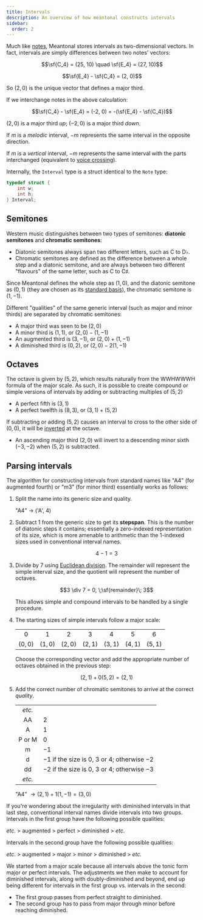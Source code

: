 ```yaml
---
title: Intervals
description: An overview of how meantonal constructs intervals
sidebar:
  order: 2
---
```



Much like [notes](/learn/notes), Meantonal stores intervals as two-dimensional vectors. In fact, intervals are simply differences between two notes' vectors:

$$\sf{C_4} = (25, 10) \quad \sf{E_4} = (27, 10)$$

$$\sf{E_4} - \sf{C_4} = (2, 0)$$

So $(2, 0)$ is the unique vector that defines a major third.

<Aside>

If we interchange notes in the above calculation:

$$\sf{C_4} - \sf{E_4} = (-2, 0) = -(\sf{E_4} - \sf{C_4})$$

$(2, 0)$ is a major third _up_; $(-2, 0)$ is a major third _down_.

If $m$ is a *melodic* interval, $-m$ represents the same interval in the opposite direction.

If $m$ is a *vertical* interval, $-m$ represents the same interval with the parts interchanged (equivalent to [voice crossing](https://en.wikipedia.org/wiki/Voice_crossing)).

</Aside>

Internally, the `Interval` type is a struct identical to the `Note` type:

```c
typedef struct {
    int w;
    int h;
} Interval;
```

## Semitones

Western music distinguishes between two types of semitones: **diatonic semitones** and **chromatic semitones**:

- Diatonic semitones always span two different letters, such as C to D&flat;.
- Chromatic semitones are defined as the difference between a whole step and a diatonic semitone, and are always between two different "flavours" of the same letter, such as C to C&sharp;.

Since Meantonal defines the whole step as $(1, 0)$, and the diatonic semitone as $(0, 1)$ (they are chosen as its [standard basis](https://en.wikipedia.org/wiki/Standard_basis)), the chromatic semitone is $(1, -1)$.

Different "qualities" of the same generic interval (such as major and minor thirds) are separated by chromatic semitones:

- A major third was seen to be $(2, 0)$
- A minor third is $(1, 1)$, or $(2, 0) - (1, -1)$
- An augmented third is $(3, -1)$, or $(2, 0) + (1, -1)$
- A diminished third is $(0, 2)$, or $(2, 0) - 2(1, -1)$

## Octaves

The octave is given by $(5, 2)$, which results naturally from the WWHWWWH formula of the major scale. As such, it is possible to create compound or simple versions of intervals by adding or subtracting multiples of $(5, 2)$

- A perfect fifth is $(3, 1)$
- A perfect twelfth is $(8, 3)$, or $(3, 1) + (5, 2)$

If subtracting or adding $(5, 2)$ causes an interval to cross to the other side of $(0, 0)$, it will be [inverted](<https://en.wikipedia.org/wiki/Inversion_(music)#Intervals>) at the octave.

- An ascending major third $(2, 0)$ will invert to a descending minor sixth $(-3, -2)$ when $(5, 2)$ is subtracted.

## Parsing intervals

The algorithm for constructing intervals from standard names like "A4" (for augmented fourth) or "m3" (for minor third) essentially works as follows:

<Steps>

1. Split the name into its generic size and quality.

   "A4" $\rightarrow$ ('A', 4)

2. Subtract 1 from the generic size to get its **stepspan**. This is the number of diatonic steps it contains; essentially a zero-indexed representation of its size, which is more amenable to arithmetic than the 1-indexed sizes used in conventional interval names.

   $$4 - 1 = 3$$

3. Divide by 7 using [Euclidean division](https://en.wikipedia.org/wiki/Euclidean_division). The remainder will represent the simple interval size, and the quotient will represent the number of octaves.

   $$3 \div 7 = 0, \;\sf{remainder}\; 3$$

   This allows simple and compound intervals to be handled by a single procedure.

4. The starting sizes of simple intervals follow a major scale:

   |         |         |         |         |         |         |         |
   | :-----: | :-----: | :-----: | :-----: | :-----: | :-----: | :-----: |
   |    0    |    1    |    2    |    3    |    4    |    5    |    6    |
   | $(0,0)$ | $(1,0)$ | $(2,0)$ | $(2,1)$ | $(3,1)$ | $(4,1)$ | $(5,1)$ |

   Choose the corresponding vector and add the appropriate number of octaves obtained in the previous step:

   $$(2,1) + 0(5,2) = (2,1)$$

5. Add the correct number of chromatic semitones to arrive at the correct _quality_.

   |        |                                                     |
   | :----: | --------------------------------------------------- |
   | _etc._ |                                                     |
   |   AA   | $2$                                                 |
   |   A    | $1$                                                 |
   | P or M | $0$                                                 |
   |   m    | $-1$                                                |
   |   d    | $-1$ if the size is $0$, $3$ or $4$; otherwise $-2$ |
   |   dd   | $-2$ if the size is $0$, $3$ or $4$; otherwise $-3$ |
   | _etc._ |                                                     |

   "A4" $\rightarrow (2,1) + 1(1, -1) = (3, 0)$

</Steps>

<Aside>

If you're wondering about the irregularity with diminished intervals in that last step, conventional interval names divide intervals into two groups. Intervals in the first group have the following possible qualities:

*etc.* $\gt$ augmented $\gt$ perfect $\gt$ diminished $\gt$ *etc.*

Intervals in the second group have the following possible qualities:

*etc.* $\gt$ augmented $\gt$ major $\gt$ minor $\gt$ diminished $\gt$ *etc.*

We started from a major scale because all intervals above the tonic form major or perfect intervals. The adjustments we then make to account for diminished intervals, along with doubly-diminished and beyond, end up being different for intervals in the first group vs. intervals in the second:

- The first group passes from perfect straight to diminished.
- The second group has to pass from major through minor before reaching diminished.

</Aside>
